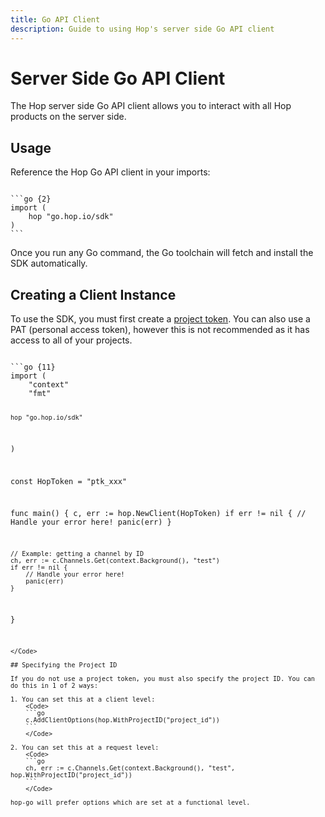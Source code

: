 ```yaml
---
title: Go API Client
description: Guide to using Hop's server side Go API client
---
```



# Server Side Go API Client

The Hop server side Go API client allows you to interact with all Hop products on the server side.

## Usage

Reference the Hop Go API client in your imports:

<Code>
```go {2}
import (
	hop "go.hop.io/sdk"
)
```
</Code>

Once you run any Go command, the Go toolchain will fetch and install the SDK automatically.

## Creating a Client Instance

To use the SDK, you must first create a [project token](/reference/project_tokens). You can also use a PAT (personal access token), however this is not recommended as it has access to all of your projects.

<Code>
```go {11}
import (
	"context"
	"fmt"

    hop "go.hop.io/sdk"
)

const HopToken = "ptk_xxx"

func main() {
	c, err := hop.NewClient(HopToken)
	if err != nil {
		// Handle your error here!
		panic(err)
	}

    // Example: getting a channel by ID
    ch, err := c.Channels.Get(context.Background(), "test")
    if err != nil {
    	// Handle your error here!
    	panic(err)
    }
}
```
</Code>

## Specifying the Project ID

If you do not use a project token, you must also specify the project ID. You can do this in 1 of 2 ways:

1. You can set this at a client level:
	<Code>
	```go
	c.AddClientOptions(hop.WithProjectID("project_id"))
	```
	</Code>

2. You can set this at a request level:
	<Code>
	```go
	ch, err := c.Channels.Get(context.Background(), "test", hop.WithProjectID("project_id"))
	```
	</Code>

hop-go will prefer options which are set at a functional level.